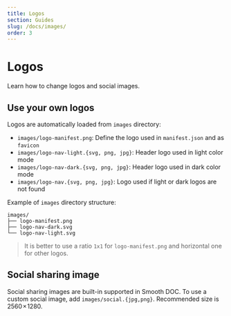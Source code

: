 ```yaml
---
title: Logos
section: Guides
slug: /docs/images/
order: 3
---
```


# Logos

Learn how to change logos and social images.

<carbon-ad />

## Use your own logos

Logos are automatically loaded from `images` directory:

- `images/logo-manifest.png`: Define the logo used in `manifest.json` and as `favicon`
- `images/logo-nav-light.{svg, png, jpg}`: Header logo used in light color mode
- `images/logo-nav-dark.{svg, png, jpg}`: Header logo used in dark color mode
- `images/logo-nav.{svg, png, jpg}`: Logo used if light or dark logos are not found

Example of `images` directory structure:

```
images/
├── logo-manifest.png
├── logo-nav-dark.svg
└── logo-nav-light.svg
```

> It is better to use a ratio `1x1` for `logo-manifest.png` and horizontal one for other logos.

## Social sharing image

Social sharing images are built-in supported in Smooth DOC. To use a custom social image, add `images/social.{jpg,png}`. Recommended size is 2560 × 1280.
